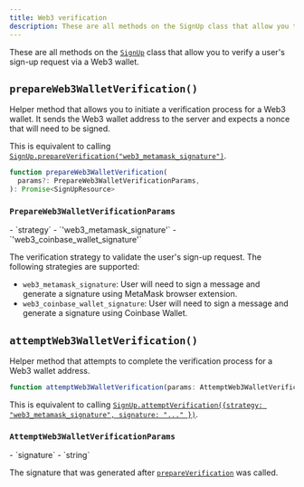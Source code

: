 ```yaml
---
title: Web3 verification
description: These are all methods on the SignUp class that allow you to verify a user's sign-up request via a Web3 wallet.
---
```


These are all methods on the [`SignUp`][signup-ref] class that allow you to verify a user's sign-up request via a Web3 wallet.

## `prepareWeb3WalletVerification()`

Helper method that allows you to initiate a verification process for a Web3 wallet. It sends the Web3 wallet address to the server and expects a nonce that will need to be signed.

This is equivalent to calling [`SignUp.prepareVerification("web3_metamask_signature")`](/docs/references/javascript/sign-up/verification#prepare-verification).

```typescript
function prepareWeb3WalletVerification(
  params?: PrepareWeb3WalletVerificationParams,
): Promise<SignUpResource>
```

### `PrepareWeb3WalletVerificationParams`

<Properties>
  - `strategy`
  - `'web3_metamask_signature'`
  - `'web3_coinbase_wallet_signature'`

  The verification strategy to validate the user's sign-up request. The following strategies are supported:

  - `web3_metamask_signature`: User will need to sign a message and generate a signature using MetaMask browser extension.
  - `web3_coinbase_wallet_signature`: User will need to sign a message and generate a signature using Coinbase Wallet.
</Properties>

## `attemptWeb3WalletVerification()`

Helper method that attempts to complete the verification process for a Web3 wallet address.

```typescript
function attemptWeb3WalletVerification(params: AttemptWeb3WalletVerificationParams): Promise<SignUp>
```

This is equivalent to calling [`SignUp.attemptVerification({strategy: "web3_metamask_signature", signature: "..." })`](/docs/references/javascript/sign-up/verification#attempt-verification).

### `AttemptWeb3WalletVerificationParams`

<Properties>
  - `signature`
  - `string`

  The signature that was generated after [`prepareVerification`](#prepare-verification) was called.
</Properties>

[signup-ref]: /docs/references/javascript/sign-up/sign-up
